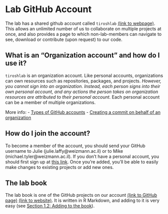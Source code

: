 # Lab GitHub Account {#labGitHub}

The lab has a shared github account called `tiroshlab` [(link to webpage)](https://github.com/tiroshlab). This allows an unlimited number of us to collaborate on multiple projects at once, and also provides a page to which non-lab-members can navigate to see, download or contribute (upon request) to our code.


## What is an "Organization account" and how do I use it?
`tiroshlab` is an organization account. Like personal accounts, organizations can own resources such as repositories, packages, and projects. *However, you cannot sign into an organization. Instead, each person signs into their own personal account, and any actions the person takes on organization resources are attributed to their personal account.* Each personal account can be a member of multiple organizations.

More info:
- [Types of GitHub accounts](https://docs.github.com/en/get-started/learning-about-github/types-of-github-accounts)
- [Creating a commit on behalf of an organization](Creating a commit on behalf of an organization)


## How do I join the account?
To become a member of the account, you should send your GitHub username to Julie (julie.laffy@weizmann.ac.il) or to Mike (michael.tyler@weizmann.ac.il). If you don't have a personal account, you should first sign up at [this link](https://github.com/signup). Once you're added, you'll be able to easily make changes to existing projects or add new ones.


## The lab book
The lab book is one of the GitHub projects on our account [(link to GitHub page)](https://github.com/tiroshlab/lab-book) [(link to website)](https://tiroshlab.github.io/lab-book/). It is written in R Markdown, and adding to it is very easy (see [Section 1.2: Adding to the book](https://tiroshlab.github.io/lab-book/index.html#adding-to-the-book)).

